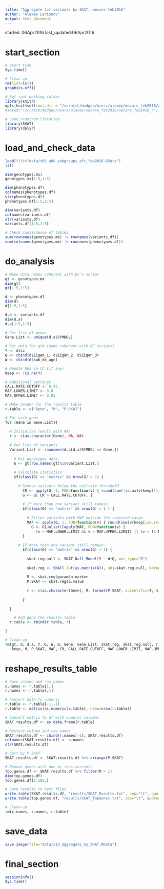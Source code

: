 ```yaml
---
title: "Aggregate lof variants by SKAT, wecare feb2016"
author: "Alexey Larionov"
output: html_document
---
```


started: 06Apr2016
last_updated:06Apr2016

# start_section

```r

# Start time
Sys.time()

# Clean-up
rm(list=ls())
graphics.off()

# Set root working folder
library(knitr)
opts_knit$set(root.dir = "/scratch/medgen/users/alexey/wecare_feb2016/wecare_feb2016_r")
#setwd("/scratch/medgen/users/alexey/wecare_feb2016/wecare_feb2016_r")

# Load required libraries
library(SKAT)
library(dplyr)

```

# load_and_check_data

```r

load(file="data/s05_add_subgroups_afs_feb2016.RData")
ls()

dim(genotypes.mx)
genotypes.mx[1:5,1:5]

dim(phenotypes.df)
colnames(phenotypes.df)
str(phenotypes.df)
phenotypes.df[1:5,1:5]

dim(variants.df)
colnames(variants.df)
str(variants.df)
variants.df[1:5,1:5]

# Check consistence of tables
sum(rownames(genotypes.mx) != rownames(variants.df))
sum(colnames(genotypes.mx) != rownames(phenotypes.df))

```

# do_analysis

```r

# Make data names coherent with DC's script
gt <- genotypes.mx
dim(gt)
gt[1:5,1:5]

d <- phenotypes.df
dim(d)
d[1:5,1:5]

d.a <- variants.df
dim(d.a)
d.a[1:5,1:5]

# Get list of genes
Gene.List <- unique(d.a$SYMBOL)

# Set data for glm (name coherent with DC scripts)
Y <- d$cc
Q <- cbind(d$Eigen_1, d$Eigen_2, d$Eigen_3)
W <- cbind(d$sub_dx_age)

# Handle NAs in CC (if any)
keep <- !is.na(Y)

# Additional settings
CALL.RATE.CUTOFF <- 0.95
MAF.LOWER.LIMIT <- 0.0
MAF.UPPER.LIMIT <- 0.05

# Make header for the results table
r.table <- c("Gene", "M", "P.SKAT")

# For each gene
for (Gene in Gene.List){
  
  # Initialise result with NAs
  r <- c(as.character(Gene), NA, NA)
  
  # Get list of variants
  Variant.List <- rownames(d.a[d.a$SYMBOL == Gene,])
	
 	# Get genotypes data
	G <- gt[row.names(gt)%in%Variant.List,]
	
	# Calculate statistics
	if(class(G) == "matrix" && nrow(G) > 1) { 
	  
	  # Remove variants below the callrate threshold
		CR <- apply(G, 1, FUN=function(v) { round(sum(!is.na(v[keep]))/length(v[keep]),3) })
		G <- G[ CR > CALL.RATE.CUTOFF, ]
		
		# If more than one variant still remain
		if(class(G) == "matrix" && nrow(G) > 1 ) {
			
		  # Filter variants with MAF outside the required range
		  MAF <- apply(G, 1, FUN=function(v) { round(sum(v[keep],na.rm=T)/(length(v[keep])*2),3) })
			G <- G[unlist(lapply(MAF, FUN=function(v) { 
			  (v > MAF.LOWER.LIMIT && v < MAF.UPPER.LIMIT) || (v < (1-MAF.LOWER.LIMIT) && v > (1-MAF.UPPER.LIMIT))})),]
		} 
		
	  # If more than one variant still remain
		if(class(G) == "matrix" && nrow(G) > 1) {
		  
		  skat.reg.null <- SKAT_Null_Model(Y ~ W+Q, out_type="D")
		  
		  skat.reg <- SKAT( Z=t(as.matrix(G)), obj=skat.reg.null, kernel="linear.weighted", method="optimal.adj")
		  
		  M <- skat.reg$param$n.marker
		  P.SKAT <- skat.reg$p.value
		  
		  r <- c(as.character(Gene), M, format(P.SKAT, scientific=T, digits=3))
		
		} 
	
  }

	# Add gene the results table
  r.table <- rbind(r.table, r)

}

# Clean-up
rm(gt, d, d.a, Y, Q, W, G, Gene, Gene.List, skat.reg, skat.reg.null, r, Variant.List, 
   keep, M, P.SKAT, MAF, CR, CALL.RATE.CUTOFF, MAF.LOWER.LIMIT, MAF.UPPER.LIMIT)

```

# reshape_results_table

```r

# Save column and row names
c.names <- r.table[1,]
r.names <- r.table[,1]

# Convert data to numeric
r.table <- r.table[-1,-1]
r.table <- matrix(as.numeric(r.table), nrow=nrow(r.table))

# Convert matrix to df with numeric columns
SKAT.results.df <- as.data.frame(r.table)

# Restore column and row names
SKAT.results.df <- cbind(r.names[-1], SKAT.results.df)
colnames(SKAT.results.df) <- c.names
str(SKAT.results.df)

# Sort by P.SKAT
SKAT.results.df <- SKAT.results.df %>% arrange(P.SKAT)

# Remove genes with one or less variants
top.genes.df <- SKAT.results.df %>% filter(M > 1)
dim(top.genes.df)
top.genes.df[1:100,]

# Save results to text files
write.table(SKAT.results.df, "results/SKAT_Results.txt", sep="\t", quote=FALSE)
write.table(top.genes.df, "results/SKAT_TopGenes.txt", sep="\t", quote=FALSE)

# Clean-up
rm(c.names, r.names, r.table)

```

# save_data

```r

save.image(file="data/s13_aggregate_by_SKAT.RData")

```

# final_section

```r

sessionInfo()
Sys.time()
  
```
